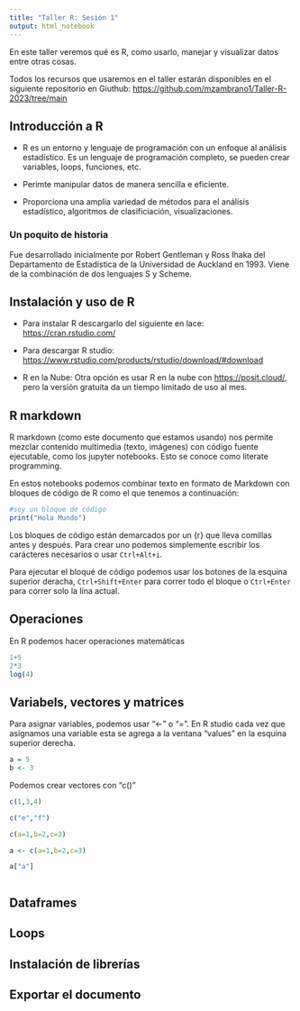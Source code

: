 ```yaml
---
title: "Taller R: Sesión 1"
output: html_notebook
---
```


En este taller veremos qué es R, como usarlo, manejar y visualizar datos entre otras cosas.

Todos los recursos que usaremos en el taller estarán disponibles en el siguiente repositorio en Giuthub: <https://github.com/mzambrano1/Taller-R-2023/tree/main>


## Introducción a R

- R es un entorno y lenguaje de programación con un enfoque al análisis estadístico. Es un lenguaje de programación completo, se pueden crear variables, loops, funciones, etc.

- Perimte manipular datos de manera sencilla e eficiente.

- Proporciona una amplia variedad de métodos para el análisis estadístico, algoritmos de clasificiación, visualizaciones.

### Un poquito de historia

Fue desarrollado inicialmente por Robert Gentleman y Ross Ihaka del Departamento de Estadística de la Universidad de Auckland en 1993. Viene de la combinación de dos lenguajes S y Scheme.


## Instalación y uso de R

- Para instalar R descargarlo del siguiente en lace: <https://cran.rstudio.com/>

- Para descargar R studio: <https://www.rstudio.com/products/rstudio/download/#download>

- R en la Nube: Otra opción es usar R en la nube con <https://posit.cloud/>, pero la versión gratuita da un tiempo limitado de uso al mes. 

## R markdown

R markdown (como este documento que estamos usando) nos permite mezclar contenido multimedia (texto, imágenes) con código fuente ejecutable, como los jupyter notebooks. Esto se conoce como literate programming.

En estos notebooks podemos combinar texto en formato de Markdown con bloques de código de R como el que tenemos a continuación:

```r
#soy un bloque de código
print("Hola Mundo")
```

Los bloques de código están demarcados por un {r}  que lleva comillas antes y después. Para crear uno podemos simplemente escribir los carácteres necesarios o usar `Ctrl+Alt+i`.

Para ejecutar el bloqué de código podemos usar los botones de la esquina superior deracha, `Ctrl+Shift+Enter` para correr todo el bloque o `Ctrl+Enter` para correr solo la lína actual.

## Operaciones 

En R podemos hacer operaciones matemáticas 

```r
1+5
2*3
log(4)
```


## Variabels, vectores y matrices

Para asignar variables, podemos usar "<-" o "=". En R studio cada vez que asignamos una variable esta se agrega a la ventana "values" en la esquina superior derecha.

```r
a = 5
b <- 3

```

Podemos crear vectores con "c()"

```r
c(1,3,4)

c("e","f")

c(a=1,b=2,c=3)
```
```r
a <- c(a=1,b=2,c=3)

a["a"]
```
```r

```



## Dataframes


## Loops



## Instalación de librerías

## Exportar el documento

